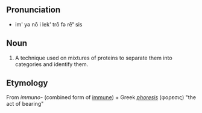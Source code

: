== Pronunciation ==
* im' yə  n&#333; i lek' tr&#333; fə  r&#275;<b>'</b> sis

== Noun ==
#A technique used on mixtures of proteins to separate them into categories and identify them.

== Etymology ==
From ''immuno-'' (combined form of [[immune]]) + Greek ''[[phoresis]]'' (&phi;&omicron;&rho;&epsilon;&sigma;&iota;&sigmaf;) "the act of bearing"